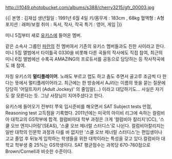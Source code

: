 http://i1049.photobucket.com/albums/s388/cherry3215/gfr_00003.jpg

{{|
본명 : 김재섭
생년월일 : 1991년 6월 4일
키/몸무게 : 183cm , 68kg
혈액형 : A형
포지션 : 래퍼/보컬
취미 : 독서, 작사, 작곡
특기 : 영어, 게임
|}}

미니 5집부터 새로 [[유키스]]에 들어온 멤버.

같은 소속사 그룹인 [[파란]]의 전 멤버여서 기존의 유키스 멤버들과도 친한 사이라고 한다. 미니 5집 앨범에서 타이틀곡 0330을 비롯해 다른 곡들의 작사에도 직접 참여, 최근의 미니 6집 앨범에선 수록곡 AMAZING의 프로듀서를 공동으로 담당하는 등 작사작곡에도 꽤 참여.

자칭 유키스의 '''멀티플레이어'''. 노래도 부르고 랩도 하고 춤도 추면서 골고루 조금씩 다 한다는 뜻에서 멀티플레이어라고. 최근에는 한 방송에서 AJ라는 이름의 뜻을 묻는 질문에 당당히 '어덜트자키 (Adult Jockey)' 의 줄임말(...) 이라고 대답하기도... 사실은 자기도 잘 모른다는 듯. 그냥 사장님이 지어주셨다고 한다.

유키스에 들어오기 전부터 쭈욱 입시준비를 해오면서 SAT Subject tests 만점, Reasoning test 고득점을 기록했다. 2011년에는 미국의 아이비 리그에 속하는 컬럼비아 대학교의 GS학부에 합격. 컬럼비아대 학부 과정은 크게 ‘컬럼비아 칼리지’(CC), ‘스쿨 오브 엔지니어링’(SEAS), ‘스쿨 오브 제너럴 스터디스’로 나뉜다. 컬럼비아칼리지는 일반 대학의 인문학 과정과 다를 바 없지만 ‘스쿨 오브 제너럴 스터디스’는 편입생이나 고교 졸업 후 뒤늦게 입학하는 학생들을 위한 대학이라는 특성을 갖고 있다.컬럼비아 대학교 학부생 중 25%는 GS학생이다. SAT 평균점수는 과목당 670-760점으로 Brown/Cornell과 비슷한 수준이다.
